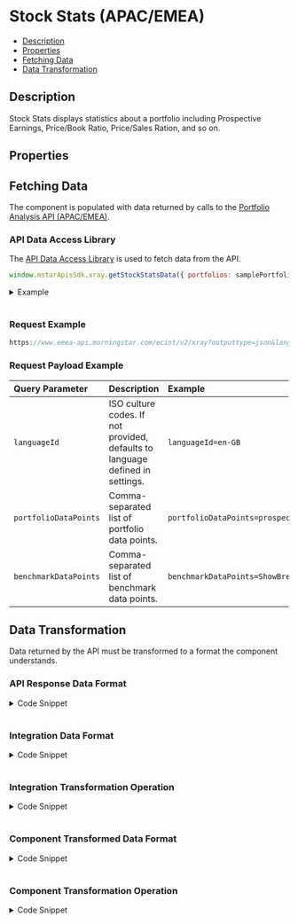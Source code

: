 
<Meta title="StockStats" component={StockStats} />

<style> {
  `
    details {
      padding: 10px;
      font-weight: bold;
      color: white;
      background: #3c3c3c;
    }
    summary {
      font-family: "Nunito Sans","San Francisco",BlinkMacSystemFont,"Segoe UI","Helvetica Neue",Helvetica,Arial,sans-serif;
      cursor: pointer;
    }
    .summary-text {
      padding-left: 5px;
      font-size: 15px;
    }
    .v-application--wrap {
        min-height: 100%
    }
  `}

</style>

# Stock Stats (APAC/EMEA)

- [Description](#description)
- [Properties](#properties)
- [Fetching Data](#fetching-data)
- [Data Transformation](#data-transformation)

## Description
Stock Stats displays statistics about a portfolio including Prospective Earnings, Price/Book Ratio, Price/Sales Ration, and so on.

<Canvas withSource="open" withToolbar>
  <Story id="components-stock-stats--story-details"></Story>
</Canvas>

## Properties

<ArgsTable of={StockStats} />

## Fetching Data

The component is populated with data returned by calls to the <a href={PORTFOLIO_ANALYSIS_EMEA_URL} target="_blank">Portfolio Analysis API (APAC/EMEA)</a>.
<!--
- [API Data Access Library](#api-data-access-library)
- [Request Example](#request)
- [Request Payload Example](#request-payload)
-->
### API Data Access Library

The <a href={DATA_ACCESS_LIBRARY} target="_blank">API Data Access Library</a> is used to fetch data from the API.


``` javascript dark
window.mstarApisSdk.xray.getStockStatsData({ portfolios: samplePortfolio });
```
<details>
  <summary><span class="summary-text">Example</span></summary>

``` javascript dark
const samplePortfolio = {
    type: 3,
    benchmark: {
        type: 'Standard',
        holdings: [
            {
                identifier: 'EUCA000555',
                identifierType: 'MSID',
                weight: 100,
            },
        ],
    },
    holdings: [
        {
            identifier: 'F0GBR052QA',
            identifierType: 'MSID',
            amount: 5000,
        },
        {
            identifier: 'F000000EY1',
            identifierType: 'MSID',
            amount: 2500,
        },
        {
            identifier: 'F00000OXG7',
            identifierType: 'MSID',
            amount: 2000,
        },
        {
            identifier: 'F00000TWNO',
            identifierType: 'MSID',
            amount: 10000,
        },
    ],
    name: 'UK demo portfolio - amount',
};

window.mstarApisSdk.xray.getStockStatsData({ portfolios: samplePortfolio });
```
</details>
&nbsp;

### Request Example

```javascript dark
https://www.emea-api.morningstar.com/ecint/v2/xray?outputtype=json&languageId={{languageId}}&portfolioDataPoints={{portfolioDataPoints}}&holdingDataPoints={{holdingDataPoints}}&benchmarkDataPoints={{benchmarkDataPoints}}

```
### Request Payload Example

| Query Parameter | Description|Example |
| :----------- | :--------| :----------- |
| `languageId` |	ISO culture codes. If not provided, defaults to language defined in settings. |`languageId=en-GB` |
| `portfolioDataPoints` |Comma-separated list of portfolio data points.|`portfolioDataPoints=prospectiveEarningsYield,prospectiveBookValueYield` |
| `benchmarkDataPoints` | Comma-separated list of benchmark data points.|`benchmarkDataPoints=ShowBreakdown` |


## Data Transformation

Data returned by the API must be transformed to a format the component understands.
<!--
- [API Response Data Format](#api-response-data-format)
- [Integration Data Format](#integration-data-format)
- [Integration Transformation Operation](#integration-transformation-operation)
- [Component Transformed Data Format](#component-transformed-data-format)
- [Component Transformation Operation](#component-transformation-operation)
-->
### API Response Data Format
<details>
  <summary><span class="summary-text">Code Snippet</span></summary>

```json dark
{
    "portfolio": {
        "prospectiveEarningsYield": 19.46527,
        "prospectiveBookValueYield": 3.0437,
        "prospectiveCashFlowYield": 14.67762,
        "prospectiveRevenueYield": 2.60577
    },
    "benchmark": {
        "equityWeighting": 93.68134,
        "equityWeightingLong": 93.80115,
        "marketCapital": 140482.39025,
        "prospectiveEarningsYield": 16.06189,
        "prospectiveBookValueYield": 2.69622,
        "prospectiveCashFlowYield": 10.06219,
        "prospectiveRevenueYield": 1.86583
    }
}
```
</details>
&nbsp;

### Integration Data Format
<details>
  <summary><span class="summary-text">Code Snippet</span></summary>

```json dark
{
    "portfolio": {
        "prospectiveEarningsYield": 19.46527,
        "prospectiveBookValueYield": 3.0437,
        "prospectiveCashFlowYield": 14.67762,
        "prospectiveRevenueYield": 2.60577,
        "PriceBook": 1.37375337,
        "PriceCashFlow": 7.43423703,
        "PriceEarnings": 11.19976804,
        "PriceSales": 1.03639848,
        "DebtCapital": 39.98816017,
        "NetMargin": 14.9181137,
        "ROA": 6.77104036,
        "ROE": 18.82830188
    },
    "benchmark": {
        "equityWeighting": 93.68134,
        "equityWeightingLong": 93.80115,
        "marketCapital": 140482.39025,
        "prospectiveEarningsYield": 16.06189,
        "prospectiveBookValueYield": 2.69622,
        "prospectiveCashFlowYield": 10.06219,
        "prospectiveRevenueYield": 1.86583,
        "PriceBook": 3.51692,
        "PriceCashFlow": 14.63272,
        "PriceEarnings": 18.82176,
        "PriceSales": 2.25043,
        "DebtCapital": 42.25015,
        "NetMargin": 17.71919,
        "ROA": 10.72313,
        "ROE": 29.62747
    }
}
```
</details>
&nbsp;

### Integration Transformation Operation
<details>
  <summary><span class="summary-text">Code Snippet</span></summary>

```javascript dark
function getStockStatsData(xrayData) {
    const portfolioData = get(xrayData, 'equityStatistics', {});
    const benchmarkData = get(xrayData, 'benchmark[0].equityStatistics', {});

    const portfolio = {};
    const benchmark = {};

    Object.keys(portfolioData).forEach((item) => {
        portfolio[item] = portfolioData[item].value;
    });
    Object.keys(benchmarkData).forEach((item) => {
        benchmark[item] = benchmarkData[item].value;
    });

    return {
        portfolio,
        benchmark,
    };
}
```
</details>
&nbsp;

### Component Transformed Data Format
<details>
  <summary><span class="summary-text">Code Snippet</span></summary>

```json dark
[
    {
        "key": "Price/Prospective Earnings",
        "portfolio": 16.59367,
        "benchmark": 15.78044
    },
    {
        "key": "Price/Book Ratio",
        "portfolio": 2.46805,
        "benchmark": 2.81765
    },
    {
        "key": "Price/Sales Ratio",
        "portfolio": 1.95647,
        "benchmark": 1.87912
    },
    {
        "key": "Price/Cash Flow Ratio",
        "portfolio": 12.19094,
        "benchmark": 9.13403
    }
]
```
</details>
&nbsp;

### Component Transformation Operation
<details>
  <summary><span class="summary-text">Code Snippet</span></summary>

```javascript dark
parsedModelData() {
    const { modelData } = this;
    const stockStatisticsData = modelData;
    const keys = Object.keys(this.dataPoints);
    return keys.map((key) => {
        const dataPoint = key;
        return {
            key: this.dataPoints[dataPoint],
            portfolio: this.formatNumber(get(stockStatisticsData.portfolio, `${dataPoint}`, null)),
            benchmark: this.formatNumber(get(stockStatisticsData.benchmark, `${dataPoint}`, null)),
        };
    });
},
```
</details>
&nbsp;

